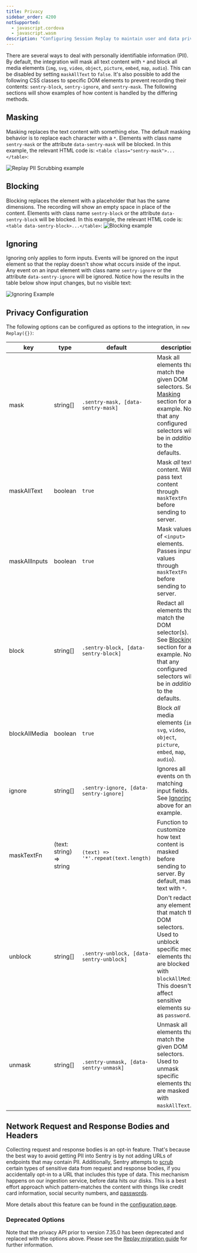 ```yaml
---
title: Privacy
sidebar_order: 4200
notSupported:
  - javascript.cordova
  - javascript.wasm
description: "Configuring Session Replay to maintain user and data privacy."
---
```


<Include name="beta-note-session-replay.mdx" />

There are several ways to deal with personally identifiable information (PII). By default, the integration will mask all text content with `*` and block all media elements (`img`, `svg`, `video`, `object`, `picture`, `embed`, `map`, `audio`). This can be disabled by setting `maskAllText` to `false`. It's also possible to add the following CSS classes to specific DOM elements to prevent recording their contents: `sentry-block`, `sentry-ignore`, and `sentry-mask`. The following sections will show examples of how content is handled by the differing methods.

## Masking

Masking replaces the text content with something else. The default masking behavior is to replace each character with a `*`. Elements with class name `sentry-mask` or the attribute `data-sentry-mask` will be blocked. In this example, the relevant HTML code is: `<table class="sentry-mask">...</table>`:

![Replay PII Scrubbing example](masking.png)

## Blocking

Blocking replaces the element with a placeholder that has the same dimensions. The recording will show an empty space in place of the content. Elements with class name `sentry-block` or the attribute `data-sentry-block` will be blocked. In this example, the relevant HTML code is: `<table data-sentry-block>...</table>`:
![Blocking example](./blocking.png)

## Ignoring

Ignoring only applies to form inputs. Events will be ignored on the input element so that the replay doesn't show what occurs inside of the input. Any event on an input element with class name `sentry-ignore` or the attribute `data-sentry-ignore` will be ignored. Notice how the results in the table below show input changes, but no visible text:

![Ignoring Example](./ignoring.gif)

## Privacy Configuration

The following options can be configured as options to the integration, in `new Replay({})`:

| key           | type                     | default                                  | description                                                                                                                                                                                       |
| ------------- | ------------------------ | ---------------------------------------- | ------------------------------------------------------------------------------------------------------------------------------------------------------------------------------------------------- |
| mask          | string[]                 | `.sentry-mask, [data-sentry-mask]`       | Mask all elements that match the given DOM selectors. See [Masking](#masking) section for an example. Note that any configured selectors will be in _addition_ to the defaults.                   |
| maskAllText   | boolean                  | `true`                                   | Mask _all_ text content. Will pass text content through `maskTextFn` before sending to server.                                                                                                    |
| maskAllInputs | boolean                  | `true`                                   | Mask values of `<input>` elements. Passes input values through `maskTextFn` before sending to server.                                                                                             |
| block         | string[]                 | `.sentry-block, [data-sentry-block]`     | Redact all elements that match the DOM selector(s). See [Blocking](#blocking) section for an example. Note that any configured selectors will be in _addition_ to the defaults.                   |
| blockAllMedia | boolean                  | `true`                                   | Block _all_ media elements (`img`, `svg`, `video`, `object`, `picture`, `embed`, `map`, `audio`).                                                                                                 |
| ignore        | string[]                 | `.sentry-ignore, [data-sentry-ignore]`   | Ignores all events on the matching input fields. See [Ignoring](#ignoring) above for an example.                                                                                                  |
| maskTextFn    | (text: string) => string | `(text) => '*'.repeat(text.length)`      | Function to customize how text content is masked before sending to server. By default, masks text with `*`.                                                                                       |
| unblock       | string[]                 | `.sentry-unblock, [data-sentry-unblock]` | Don't redact any elements that match the DOM selectors. Used to unblock specific media elements that are blocked with `blockAllMedia`. This doesn't affect sensitive elements such as `password`. |
| unmask        | string[]                 | `.sentry-unmask, [data-sentry-unmask]`   | Unmask all elements that match the given DOM selectors. Used to unmask specific elements that are masked with `maskAllText`.                                                                      |

## Network Request and Response Bodies and Headers

Collecting request and response bodies is an opt-in feature. That's because the best way to avoid getting PII into Sentry is by not adding URLs of endpoints that may contain PII.
Additionally, Sentry attempts to [scrub](/product/data-management-settings/scrubbing/server-side-scrubbing/) certain types of sensitive data from request and response bodies, if you accidentally opt-in to a URL that includes this type of data. This mechanism happens on our ingestion service, before data hits our disks. This is a best effort approach which pattern-matches the content with things like credit card information, social security numbers, and [passwords](https://github.com/search?q=repo%3Agetsentry%2Frelay%20PASSWORD_KEY_REGEX&type=code).

More details about this feature can be found in the [configuration page](/platforms/javascript/session-replay/configuration/#network-details).

### Deprecated Options

Note that the privacy API prior to version 7.35.0 has been deprecated and replaced with the options above. Please see the [Replay migration guide](https://github.com/getsentry/sentry-javascript/blob/master/packages/replay/MIGRATION.md#upgrading-replay-from-7340-to-7350---6645) for further information.
